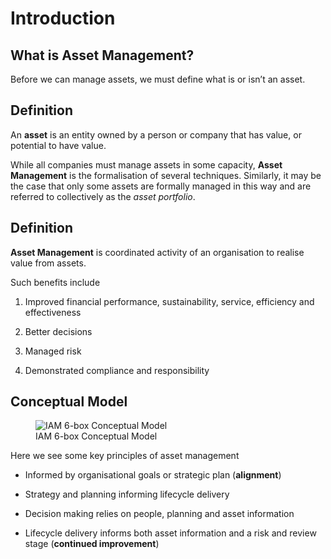 # Introduction

## What is Asset Management?

Before we can manage assets, we must define what is or isn't an asset.

::: {.callout-note}
## Definition
An **asset** is an entity owned by a person or company that has value,
  or potential to have value.
:::

While all companies must manage assets in some capacity, **Asset Management**
  is the formalisation of several techniques.
Similarly, it may be the case that only some assets are formally managed in
  this way and are referred to collectively as the *asset portfolio*.
  
::: {.callout-note}
## Definition
**Asset Management** is coordinated activity of an organisation to realise
value from assets.
:::
  
  
Such benefits include

1. Improved financial performance, sustainability, service, efficiency and
   effectiveness

1. Better decisions

1. Managed risk

1. Demonstrated compliance and responsibility

## Conceptual Model

![IAM 6-box Conceptual Model](../../images/iam_conceptual_model.png){#fig-6box}

Here we see some key principles of asset management

* Informed by organisational goals or strategic plan (**alignment**)

* Strategy and planning informing lifecycle delivery 

* Decision making relies on people, planning and asset information

* Lifecycle delivery informs both asset information and a risk and review
  stage (**continued improvement**)
